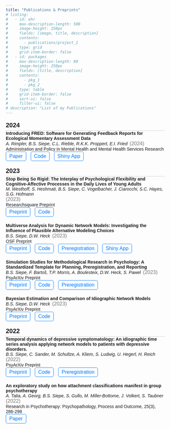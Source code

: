 ```yaml
---
title: "Publications & Preprints"
# listing:
#   - id: ehr
#     max-description-length: 500
#     image-height: 150px
#     fields: [image, title, description]
#     contents: 
#       - publications/project_1
#     type: grid
#     grid-item-border: false
#   - id: packages
#     max-description-length: 80
#     image-height: 250px
#     fields: [title, description]
#     contents: 
#       - pkg_1
#       - pkg_2
#     type: table
#     grid-item-border: false
#     sort-ui: false
#     filter-ui: false
# description: "List of my Publications"
---
```


```{=html}
<head>
    <style>
        body {
            font-family: Arial, sans-serif;
        }
        
        .year-header {
            font-size: 20px;
            font-weight: bold;
            margin-top: 20px;
            border-bottom: 1px solid #ccc;
            padding-bottom: 5px;
        }

        .publication {
            margin-bottom: 20px;
        }

        .title {
            font-weight: bold;
        }

        .authors {
            font-style: italic;
            display: inline-block;
            margin-right: 3px;
        }

        .year {
            font-size: 16px;
            color: #777;
            display: inline-block;
            margin-right: 10px;
        }

        .link, .code-link, .preregistration-link, .shiny-app-link {
            font-size: 16px;
            display: inline-block;
            padding: 5px 10px;
            border: 1px solid #007bff;
            color: #007bff;
            text-decoration: none;
            border-radius: 5px;
            margin-right: 10px;
        }

        .link:hover, .code-link:hover, .preregistration-link:hover, .shiny-app-link:hover {
            background-color: #007bff;
            color: #fff;
        }
    </style>
</head>


<body>
    <div class="year-header">2024</div>
    <div class="publication">
    <div class="title">Introducing FRED: Software for Generating Feedback Reports for Ecological Momentary Assessment Data</div>
    <div class="authors">A. Rimpler, B.S. Siepe, C.L. Rieble, R.K.K. Proppert, E.I. Fried</div>
    <div class="year">(2024)</div>
    <div class="journal">Administration and Policy in Mental Health and Mental Health Services Research </div>
    <a class="link" href="https://link.springer.com/article/10.1007/s10488-023-01324-4">Paper</a>
    <a class="code-link" href="https://osf.io/8q254/">Code</a>
    <a class="shiny-app-link" href="https://solo-fsw.shinyapps.io/FRED/">Shiny App</a>
    </div>
  
    <div class="year-header">2023</div>
        <div class="publication">
    <div class="title">Stop Being So Rigid: The Interplay of Psychological Flexibility and Cognitive-Affective Processes in the Daily Lives of Young Adults</div>
    <div class="authors">M. Westhoff, S. Heshmati, B.S. Siepe, C. Vogelbacher, J. Ciarocchi, S.C. Hayes, S.G. Hofmann</div>
    <div class="year">(2023)</div>
    <div class="journal">Researchsquare Preprint</div>
    <a class="link" href="https://www.researchsquare.com/article/rs-3742788/v1">Preprint</a>
    <a class="code-link" href="https://osf.io/ejtzs/">Code</a>
    </div>
    
    
    
    <div class="publication">
    <div class="title">Multiverse Analysis for Dynamic Network Models: Investigating the Influence         of Plausible Alternative Modeling Choices</div>
    <div class="authors">B.S. Siepe, D.W. Heck</div>
    <div class="year">(2023)</div>
    <div class="journal">OSF Preprint</div>
    <a class="link" href="https://doi.org/10.31219/osf.io/etm3u">Preprint</a>
    <a class="code-link" href="https://github.com/bsiepe/network-multiverse">Code</a>
    <a class="preregistration-link" href="https://osf.io/ahcx5">Preregistration</a>
    <a class="shiny-app-link" href="https://bsiepe.shinyapps.io/shiny-app/">Shiny App</a>
    </div>
    
    <div class="publication">
    <div class="title">Simulation Studies for Methodological Research in Psychology: A                    Standardized Template for Planning, Preregistration, and Reporting</div>
    <div class="authors">B.S. Siepe, F. Bartoš, T.P. Morris, A. Boulesteix, D.W. Heck, S.                         Pawel</div>
    <div class="year">(2023)</div>
    <div class="journal">PsyArXiv Preprint</div>
    <a class="link" href="https://doi.org/10.31234/osf.io/ufgy6">Preprint</a>
    <a class="code-link" href="https://github.com/bsiepe/SimPsychReview">Code</a>
    <a class="preregistration-link" href="https://osf.io/dfgvu/registrations">Preregistration</a>
    </div>

    
    <div class="publication">
        <div class="title">Bayesian Estimation and Comparison of Idiographic Network Models</div>
        <div class="authors">B.S. Siepe, D.W. Heck</div>
        <div class="year">(2023)</div>
        <div class="journal">PsyArXiv Preprint</div>
        <a class="link" href="https://doi.org/10.31234/osf.io/uwfjc">Preprint</a>
        <a class="code-link" href="https://github.com/bsiepe/var-compare">Code</a>
    </div>
    
    <div class="year-header">2022</div>
    <div class="publication">
        <div class="title">Temporal dynamics of depressive symptomatology: An idiographic time series analysis applying network models to patients with depressive disorders.</div>
        <div class="authors">B.S. Siepe, C. Sander, M. Schultze, A. Kliem, S. Ludwig, U. Hegerl, H. Reich</div>
        <div class="year">(2022)</div>
        <div class="journal">PsyArXiv Preprint</div>
        <a class="link" href="https://doi.org/10.31234/osf.io/hnw69">Preprint</a>
        <a class="code-link" href="https://github.com/bsiepe/steady_tvvar">Code</a>
        <a class="preregistration-link" href="https://osf.io/mnehzs">Preregistration</a>
    </div>

    <div class="publication">
        <div class="title">An exploratory study on how attachment classifications manifest in group psychotherapy</div>
        <div class="authors">A. Talia, A. Georg, B.S. Siepe, S. Gullo, M. Miller-Bottome, J. Volkert, S. Taubner</div>
        <div class="year">(2022)</div>
        <div class="journal">Research in Psychotherapy: Psychopathology, Process and Outcome, 25(3), 286-298</div>
        <a class="link" href="https://doi.org/10.4081/ripppo.2022.653">Paper</a>
    </div>
</body>
```
